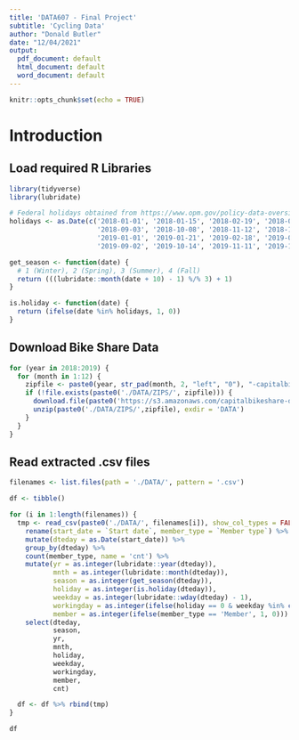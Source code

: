 ```yaml
---
title: 'DATA607 - Final Project'
subtitle: 'Cycling Data'
author: "Donald Butler"
date: "12/04/2021"
output:
  pdf_document: default
  html_document: default
  word_document: default
---
```


```r
knitr::opts_chunk$set(echo = TRUE)
```

# Introduction


## Load required R Libraries

```r
library(tidyverse)
library(lubridate)

# Federal holidays obtained from https://www.opm.gov/policy-data-oversight/pay-leave/federal-holidays
holidays <- as.Date(c('2018-01-01', '2018-01-15', '2018-02-19', '2018-05-28', '2018-07-04',
                      '2018-09-03', '2018-10-08', '2018-11-12', '2018-11-22', '2018-12-25',
                      '2019-01-01', '2019-01-21', '2019-02-18', '2019-05-27', '2019-07-04',
                      '2019-09-02', '2019-10-14', '2019-11-11', '2019-11-28', '2019-12-25'))

get_season <- function(date) {
  # 1 (Winter), 2 (Spring), 3 (Summer), 4 (Fall)
  return (((lubridate::month(date + 10) - 1) %/% 3) + 1)
}

is.holiday <- function(date) {
  return (ifelse(date %in% holidays, 1, 0))
}

```

## Download Bike Share Data

```r
for (year in 2018:2019) {
  for (month in 1:12) {
    zipfile <- paste0(year, str_pad(month, 2, "left", "0"), "-capitalbikeshare-tripdata.zip")
    if (!file.exists(paste0('./DATA/ZIPS/', zipfile))) {
      download.file(paste0('https://s3.amazonaws.com/capitalbikeshare-data/', zipfile), paste0('./DATA/ZIPS/',zipfile))
      unzip(paste0('./DATA/ZIPS/',zipfile), exdir = 'DATA')
    }
  }
}
```

## Read extracted .csv files

```r
filenames <- list.files(path = './DATA/', pattern = '.csv')

df <- tibble()

for (i in 1:length(filenames)) {
  tmp <- read_csv(paste0('./DATA/', filenames[i]), show_col_types = FALSE) %>%
    rename(start_date = `Start date`, member_type = `Member type`) %>%
    mutate(dteday = as.Date(start_date)) %>%
    group_by(dteday) %>%
    count(member_type, name = 'cnt') %>%
    mutate(yr = as.integer(lubridate::year(dteday)),
           mnth = as.integer(lubridate::month(dteday)),
           season = as.integer(get_season(dteday)),
           holiday = as.integer(is.holiday(dteday)),
           weekday = as.integer(lubridate::wday(dteday) - 1),
           workingday = as.integer(ifelse(holiday == 0 & weekday %in% c(1:5), 1, 0)),
           member = as.integer(ifelse(member_type == 'Member', 1, 0))) %>%
    select(dteday,
           season,
           yr,
           mnth,
           holiday,
           weekday,
           workingday,
           member,
           cnt)

  df <- df %>% rbind(tmp)
}

df

```

